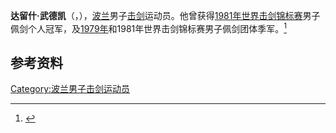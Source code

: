 {{NoteTA|G1=Sports}}
'''达留什·武德凯'''（{{lang-pl|Dariusz Wódke}}，{{bd|1957年|2月26日|}}），[[波兰|波兰]]男子[[击剑|击剑]]运动员。他曾获得[[1981年世界击剑锦标赛|1981年世界击剑锦标赛]]男子佩剑个人冠军，及[[1979年世界击剑锦标赛|1979年]]和1981年世界击剑锦标赛男子佩剑团体季军。<ref>{{Cite web|title=Fencing - Dariusz Wodke (Poland)|url=https://www.the-sports.org/dariusz-wodke-escrime-spf286139.html|accessdate=2021-03-14|work=The-Sports.org}}</ref>

== 参考资料 ==
{{reflist}}

{{世界击剑锦标赛男子佩剑个人冠军}}

{{Authority control}}
{{DEFAULTSORT:Wódke, Dariusz}}
[[Category:波兰男子击剑运动员|Category:波兰男子击剑运动员]]